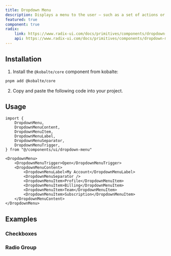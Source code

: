 ```yaml
---
title: Dropdown Menu
description: Displays a menu to the user — such as a set of actions or functions — triggered by a button.
featured: true
component: true
radix:
    link: https://www.radix-ui.com/docs/primitives/components/dropdown-menu
    api: https://www.radix-ui.com/docs/primitives/components/dropdown-menu#api-reference
---
```


<ComponentExample src="/src/components/examples/dropdown-menu/demo.tsx">
	<DropdownMenuDemo />
</ComponentExample>

## Installation

1. Install the `@kobalte/core` component from kobalte:

```bash
pnpm add @kobalte/core
```

2. Copy and paste the following code into your project.

<ComponentSource src="/src/components/ui/dropdown-menu.tsx" />

## Usage

```tsx
import {
	DropdownMenu,
	DropdownMenuContent,
	DropdownMenuItem,
	DropdownMenuLabel,
	DropdownMenuSeparator,
	DropdownMenuTrigger,
} from "@/components/ui/dropdown-menu"
```

```tsx
<DropdownMenu>
	<DropdownMenuTrigger>Open</DropdownMenuTrigger>
	<DropdownMenuContent>
		<DropdownMenuLabel>My Account</DropdownMenuLabel>
		<DropdownMenuSeparator />
		<DropdownMenuItem>Profile</DropdownMenuItem>
		<DropdownMenuItem>Billing</DropdownMenuItem>
		<DropdownMenuItem>Team</DropdownMenuItem>
		<DropdownMenuItem>Subscription</DropdownMenuItem>
	</DropdownMenuContent>
</DropdownMenu>
```

## Examples

### Checkboxes

<ComponentExample src="/src/components/examples/dropdown-menu/checkboxes.tsx">
	<DropdownMenuCheckboxes />
</ComponentExample>

### Radio Group

<ComponentExample src="/src/components/examples/dropdown-menu/radio-group.tsx">
	<DropdownMenuRadioGroupDemo />
</ComponentExample>
